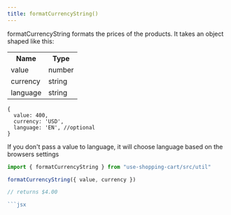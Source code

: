```yaml
---
title: formatCurrencyString()
---
```


formatCurrencyString formats the prices of the products. It takes an object shaped like this:

<table>
  <tr>
    <th>Name</th>
    <th>Type</th>
  </tr>
  <tr>
    <td>value</td>
    <td>number</td>
  </tr>
  <tr>
    <td>currency</td>
    <td>string</td>
  </tr>
  <tr>
    <td>language</td>
    <td>string</td>
  </tr>
</table>

```json5
{
  value: 400,
  currency: 'USD',
  language: 'EN', //optional
}
```

If you don't pass a value to language, it will choose language based on the browsers settings

````jsx
import { formatCurrencyString } from "use-shopping-cart/src/util"

formatCurrencyString({ value, currency })

// returns $4.00

```jsx
````
